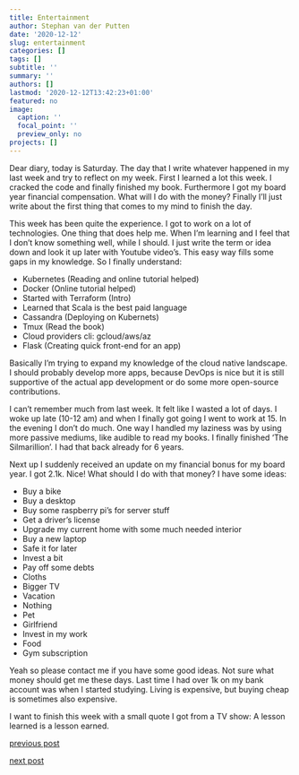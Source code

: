 ```yaml
---
title: Entertainment
author: Stephan van der Putten
date: '2020-12-12'
slug: entertainment
categories: []
tags: []
subtitle: ''
summary: ''
authors: []
lastmod: '2020-12-12T13:42:23+01:00'
featured: no
image:
  caption: ''
  focal_point: ''
  preview_only: no
projects: []
---
```


Dear diary, today is Saturday. The day that I write whatever happened in my last week and try to reflect on my week. First I learned a lot this week. I cracked the code and finally finished my book. Furthermore I got my board year financial compensation. What will I do with the money? Finally I'll just write about the first thing that comes to my mind to finish the day.

This week has been quite the experience. I got to work on a lot of technologies. One thing that does help me. When I'm learning and I feel that I don't know something well, while I should. I just write the term or idea down and look it up later with Youtube video's. This easy way fills some gaps in my knowledge. So I finally understand:

- Kubernetes (Reading and online tutorial helped)
- Docker (Online tutorial helped)
- Started with Terraform (Intro)
- Learned that Scala is the best paid language
- Cassandra (Deploying on Kubernets)
- Tmux (Read the book)
- Cloud providers cli: gcloud/aws/az
- Flask (Creating quick front-end for an app)

Basically I'm trying to expand my knowledge of the cloud native landscape. I should probably develop more apps, because DevOps is nice but it is still supportive of the actual app development or do some more open-source contributions. 

I can't remember much from last week. It felt like I wasted a lot of days. I woke up late (10-12 am) and when I finally got going I went to work at 15. In the evening I don't do much. One way I handled my laziness was by using more passive mediums, like audible to read my books. I finally finished 'The Silmarillion'. I had that back already for 6 years.

Next up I suddenly received an update on my financial bonus for my board year. I got 2.1k. Nice! What should I do with that money? I have some ideas:

- Buy a bike 
- Buy a desktop
- Buy some raspberry pi's for server stuff
- Get a driver's license
- Upgrade my current home with some much needed interior
- Buy a new laptop
- Safe it for later
- Invest a bit
- Pay off some debts
- Cloths
- Bigger TV
- Vacation
- Nothing
- Pet
- Girlfriend
- Invest in my work
- Food
- Gym subscription

Yeah so please contact me if you have some good ideas. Not sure what money should get me these days. Last time I had over 1k on my bank account was when I started studying. Living is expensive, but buying cheap is sometimes also expensive.

I want to finish this week with a small quote I got from a TV show:
A lesson learned is a lesson earned.


[previous post](/2020/12/06/sinterklaas)

[next post](#)
